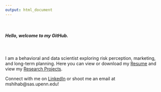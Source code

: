 ```yaml
---
output: html_document
---
```

\  
\  
\  
  
##### Hello, welcome to my GitHub.
\  

I am a behavioral and data scientist exploring risk perception, marketing, and long-term planning. Here you can view or download my [Resume](resume.html){target="_blank"} and view my [Research Projects](samples.html).

Connect with me on [LinkedIn](https://www.linkedin.com/in/masonshihab/){target="_blank"} or shoot me an email at mshihab@sas.upenn.edu!
\  